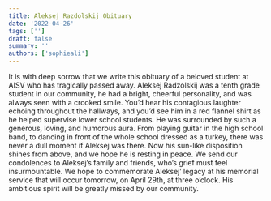 ```yaml
---
title: Aleksej Razdolskij Obituary
date: '2022-04-26'
tags: ['']
draft: false
summary: ''
authors: ['sophieali']
---
```


It is with deep sorrow that we write this obituary of a beloved student at AISV who has tragically passed away. Aleksej Radzolskij was a tenth grade student in our community, he had a bright, cheerful personality, and was always seen with a crooked smile. You’d hear his contagious laughter echoing throughout the hallways, and you’d see him in a red flannel shirt as he helped supervise lower school students. He was surrounded by such a generous, loving, and humorous aura. From playing guitar in the high school band, to dancing in front of the whole school dressed as a turkey, there was never a dull moment if Aleksej was there. Now his sun-like disposition shines from above, and we hope he is resting in peace. We send our condolences to Aleksej’s family and friends, who’s grief must feel insurmountable. We hope to commemorate Aleksej’ legacy at his memorial service that will occur tomorrow, on April 29th, at three o’clock. His ambitious spirit will be greatly missed by our community.
